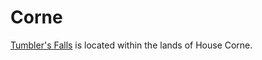 
# Corne

<ProjectDetails
  floatRight
  region="Riverlands"
  house="House Corne"
  type="Castle"
  status="In Progress"
  warp="/warp corne"
  projectLead="kuzlov"
  dateStarted="April 5, 2020"
  dateCompleted="Invalid Date"
/>

[Tumbler's Falls](https://awoiaf.westeros.org/index.php/Tumbler%27s_Falls) is located within the lands of House Corne.